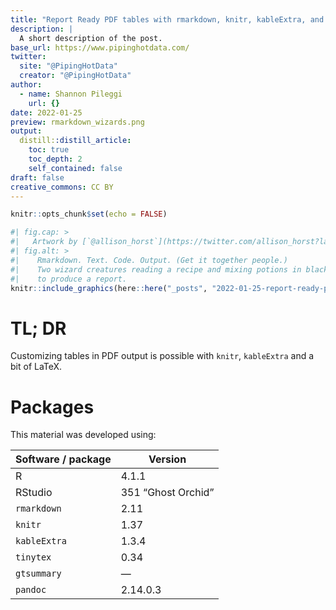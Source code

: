```yaml
---
title: "Report Ready PDF tables with rmarkdown, knitr, kableExtra, and LaTex"
description: |
  A short description of the post.
base_url: https://www.pipinghotdata.com/
twitter:
  site: "@PipingHotData"
  creator: "@PipingHotData"
author:
  - name: Shannon Pileggi
    url: {}
date: 2022-01-25
preview: rmarkdown_wizards.png
output:
  distill::distill_article:
    toc: true
    toc_depth: 2
    self_contained: false
draft: false
creative_commons: CC BY
---
```



```r
knitr::opts_chunk$set(echo = FALSE)
```

```r
#| fig.cap: > 
#|   Artwork by [`@allison_horst`](https://twitter.com/allison_horst?lang=en). 
#| fig.alt: > 
#|    Rmarkdown. Text. Code. Output. (Get it together people.)
#|    Two wizard creatures reading a recipe and mixing potions in black cauldrons 
#|    to produce a report.
knitr::include_graphics(here::here("_posts", "2022-01-25-report-ready-pdf-tables-with-rmarkdown-kableextra-and-latex", "rmarkdown_wizards.png"))
```

# TL; DR

Customizing tables in PDF output is possible with `knitr`, `kableExtra` and a bit of LaTeX.

# Packages

This material was developed using:

| Software / package  | Version               |
|---------------------|-----------------------|
| R                   | 4.1.1                 |
| RStudio             | 351 "Ghost Orchid"    |
| `rmarkdown`         | 2.11                  |   
| `knitr`             | 1.37                  |
| `kableExtra`        | 1.3.4                 |
| `tinytex`           | 0.34                  |
| `gtsummary`         | ---                   |
| `pandoc`            | 2.14.0.3              |

